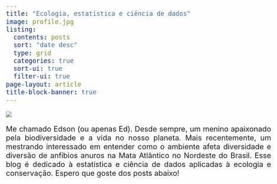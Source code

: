 ---
title: "Ecologia, estatística e ciência de dados"
image: profile.jpg
listing:
  contents: posts
  sort: "date desc"
  type: grid
  categories: true
  sort-ui: true
  filter-ui: true
page-layout: article
title-block-banner: true
---

![](profile2.png)

```{=html}
<style>
body {
text-align: justify;
font-size: 20px}
blockquote {
  background-color: #FAEFA6;
  padding: 10px;
  font-size: 14.5px
}
</style>
```

Me chamado Edson (ou apenas Ed). Desde sempre, um menino apaixonado pela biodiversidade e a vida no nosso planeta. Mais recentemente, um mestrando interessado em entender como o ambiente afeta diversidade e diversão de anfíbios anuros na Mata Atlântico no Nordeste do Brasil. Esse blog é dedicado à estatística e ciência de dados aplicadas à ecologia e conservação. Espero que goste dos posts abaixo!
